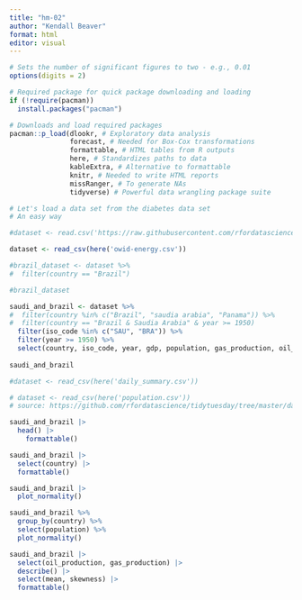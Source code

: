 ```yaml
---
title: "hm-02"
author: "Kendall Beaver"
format: html
editor: visual
---
```


```r
# Sets the number of significant figures to two - e.g., 0.01
options(digits = 2)

# Required package for quick package downloading and loading 
if (!require(pacman))  
  install.packages("pacman")

# Downloads and load required packages
pacman::p_load(dlookr, # Exploratory data analysis
               forecast, # Needed for Box-Cox transformations
               formattable, # HTML tables from R outputs
               here, # Standardizes paths to data
               kableExtra, # Alternative to formattable
               knitr, # Needed to write HTML reports
               missRanger, # To generate NAs
               tidyverse) # Powerful data wrangling package suite

# Let's load a data set from the diabetes data set
# An easy way

#dataset <- read.csv('https://raw.githubusercontent.com/rfordatascience/tidytuesday/master/data/2023/2023-07-25/scurvy.csv')

dataset <- read_csv(here('owid-energy.csv'))

#brazil_dataset <- dataset %>%
#  filter(country == "Brazil")

#brazil_dataset

saudi_and_brazil <- dataset %>%
#  filter(country %in% c("Brazil", "saudia arabia", "Panama")) %>%
#  filter(country == "Brazil & Saudia Arabia" & year >= 1950)
  filter(iso_code %in% c("SAU", "BRA")) %>%
  filter(year >= 1950) %>%
  select(country, iso_code, year, gdp, population, gas_production, oil_production)
  
saudi_and_brazil

#dataset <- read_csv(here('daily_summary.csv'))

# dataset <- read_csv(here('population.csv'))
# source: https://github.com/rfordatascience/tidytuesday/tree/master/data/2023/2023-08-22 ###

saudi_and_brazil |> 
  head() |>
    formattable()

saudi_and_brazil |>
  select(country) |>
  formattable()

saudi_and_brazil |>
  plot_normality()

saudi_and_brazil %>%
  group_by(country) %>%
  select(population) %>%
  plot_normality()

saudi_and_brazil |>
  select(oil_production, gas_production) |>
  describe() |>
  select(mean, skewness) |>
  formattable()


```
